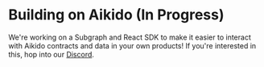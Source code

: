 # Building on Aikido (In Progress)

We're working on a Subgraph and React SDK to make it easier to interact with Aikido contracts and data in your own products! If you're interested in this, hop into our [Discord](https://discord.gg/JKjY5tmvSu).